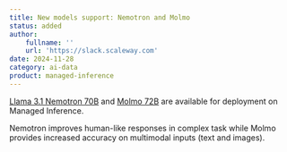 ```yaml
---
title: New models support: Nemotron and Molmo
status: added
author:
    fullname: ''
    url: 'https://slack.scaleway.com'
date: 2024-11-28
category: ai-data
product: managed-inference
---
```


[Llama 3.1 Nemotron 70B](https://www.scaleway.com/en/docs/ai-data/managed-inference/reference-content/llama-3.1-nemotron-70b-instruct/) and [Molmo 72B](https://www.scaleway.com/en/docs/ai-data/managed-inference/reference-content/molmo-72b-0924) are available for deployment on Managed Inference.

Nemotron improves human-like responses in complex task while Molmo provides increased accuracy on multimodal inputs (text and images).

